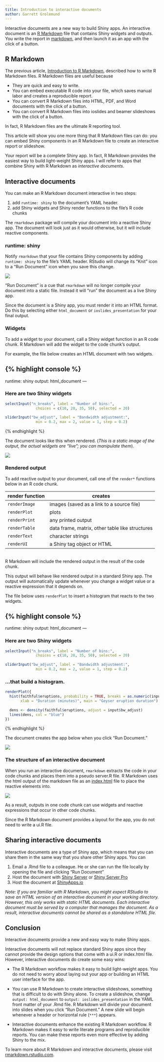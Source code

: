 ```yaml
---
title: Introduction to interactive documents
author: Garrett Grolemund
---
```


Interactive documents are a new way to build Shiny apps. An interactive document is an [R Markdown](http://rmarkdown.rstudio.com) file that contains Shiny widgets and outputs. You write the report in [markdown](http://daringfireball.net/projects/markdown/basics), and then launch it as an app with the click of a button.

## R Markdown

The previous article, [Introduction to R Markdown](rmarkdown.html), described how to write R Markdown files. R Markdown files are useful because

* They are quick and easy to write.
* You can embed executable R code into your file, which saves manual labor and creates a reproducible report.
* You can convert R Markdown files into HTML, PDF, and Word documents with the click of a button.
* You can convert R Markdown files into ioslides and beamer slideshows with the click of a button.

In fact, R Markdown files are the ultimate R reporting tool. 

This article will show you one more thing that R Markdown files can do: you can embed Shiny components in an R Markdown file to create an interactive report or slideshow.

Your report will be a complete Shiny app. In fact, R Markdown provides the easiest way to build light-weight Shiny apps. I will refer to apps that combine Shiny with R Markdown as _interactive documents_.

## Interactive documents

You can make an R Markdown document interactive in two steps:

1. add `runtime: shiny` to the document's YAML header.
2. add Shiny widgets and Shiny render functions to the file's R code chunks

The `rmarkdown` package will compile your document into a reactive Shiny app. The document will look just as it would otherwise, but it will include reactive components.

### runtime: shiny

Notify `rmarkdown` that your file contains Shiny components by adding `runtime: shiny` to the file's YAML header. RStudio will change its "Knit" icon to a "Run Document" icon when you save this change.

![](/images/rmd-run.png)

"Run Document" is a cue that `rmarkdown` will no longer compile your document into a static file. Instead it will "run" the document as a live Shiny app.

Since the document is a Shiny app, you must render it into an HTML format. Do this by selecting either `html_document` or `ioslides_presentation` for your final output.

### Widgets

To add a widget to your document, call a Shiny widget function in an R code chunk. R Markdown will add the widget to the code chunk's output. 

For example, the file below creates an HTML document with two widgets.

{% highlight console %}
---
runtime: shiny
output: html_document
---

### Here are two Shiny widgets

```r
selectInput("n_breaks", label = "Number of bins:",
              choices = c(10, 20, 35, 50), selected = 20)
  
sliderInput("bw_adjust", label = "Bandwidth adjustment:",
              min = 0.2, max = 2, value = 1, step = 0.2)
```
{% endhighlight %}

The document looks like this when rendered. (_This is a static image of the output, the actual widgets are "live"; you can manipulate them_).

![](/images/rmd-widget.png)

### Rendered output

To add reactive output to your document, call one of the `render*` functions below in an R code chunk. 

render function  | creates
------------- | -------------
`renderImage`  | images (saved as a link to a source file)
`renderPlot`  | plots
`renderPrint` | any printed output
`renderTable` | data frame, matrix, other table like structures
`renderText` | character strings
`renderUI` | a Shiny tag object or HTML

<br>
R Markdown will include the rendered output in the result of the code chunk. 

This output will behave like rendered output in a standard Shiny app. The output will automatically update whenever you change a widget value or a reactive expression that it depends on.

The file below uses `renderPlot` to insert a histogram that reacts to the two widgets.

{% highlight console %}
---
runtime: shiny
output: html_document
---

### Here are two Shiny widgets

```r
selectInput("n_breaks", label = "Number of bins:",
              choices = c(10, 20, 35, 50), selected = 20)
  
sliderInput("bw_adjust", label = "Bandwidth adjustment:",
              min = 0.2, max = 2, value = 1, step = 0.2)
```

### ...that build a histogram.

```r
renderPlot({
  hist(faithful$eruptions, probability = TRUE, breaks = as.numeric(input$n_breaks),
       xlab = "Duration (minutes)", main = "Geyser eruption duration")
  
  dens <- density(faithful$eruptions, adjust = input$bw_adjust)
  lines(dens, col = "blue")
})
```
{% endhighlight %}

The document creates the app below when you click "Run Document."

![](/images/rmd-outputs.png)

### The structure of an interactive document

When you run an interactive document, `rmarkdown` extracts the code in your code chunks and places them into a pseudo server.R file. R Markdown uses the html output of the markdown file as an [index.html](html-ui.html) file to place the reactive elements into.

![](/images/rmd-structure.png)

As a result, outputs in one code chunk can use widgets and reactive expressions that occur in other code chunks.

Since the R Markdown document provides a layout for the app, you do not need to write a ui.R file.

## Sharing interactive documents

Interactive documents are a type of Shiny app, which means that you can share them in the same way that you share other Shiny apps. You can

1. Email a .Rmd file to a colleague. He or she can run the file locally by opening the file and clicking "Run Document"
2. Host the document with [Shiny Server](http://www.rstudio.com/products/shiny/shiny-server/) or [Shiny Server Pro](http://www.rstudio.com/products/shiny/shiny-server/)
3. Host the document at [ShinyApps.io](http://www.shinyapps.io)

_Note: If you are familiar with R Markdown, you might expect RStudio to save an HTML version of an interactive document in your working directory. However, this only works with static HTML documents. Each interactive document must be served by a computer that manages the document. As a result, interactive documents cannot be shared as a standalone HTML file._


## Conclusion

Interactive documents provide a new and easy way to make Shiny apps. 

Interactive documents will not replace standard Shiny apps since they cannot provide the design options that come with a ui.R or index.html file. However, interactive documents do create some easy wins:

* The R Markdown workflow makes it easy to build light-weight apps. You do not need to worry about laying out your app or building an HTML user interface for the app. 

* You can use R Markdown to create interactive slideshows, something that is difficult to do with Shiny alone. To create a slideshow, change `output: html_document` to `output: ioslides_presentation` in the YAML front matter of your .Rmd file. R Markdown will divide your document into slides when you click "Run Document." A new slide will begin whenever a header or horizontal rule (`***`) appears.

* Interactive documents enhance the existing R Markdown workflow. R Markdown makes it easy to write literate programs and reproducible reports. You can make these reports even more effective by adding Shiny to the mix.

To learn more about R Markdown and interactive documents, please visit [rmarkdown.rstudio.com](http://rmarkdown.rstudio.com).
